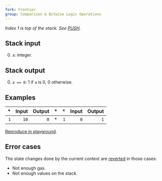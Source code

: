 ```yaml
---
fork: Frontier
group: Comparison & Bitwise Logic Operations
---
```


*Index 1 is top of the stack. See [PUSH](/#60).*

## Stack input

0. `a`: integer.

## Stack output

0. `a == 0`: 1 if `a` is 0, 0 otherwise.

## Examples

| * | Input | Output | * | * | Input | Output |
|--:|------:|-------:|--:|--:|------:|-------:|
| `1` | `10` | `0` | * | `1` | `0` | `1` |

[Reproduce in playground](/playground?unit=Wei&codeType=Mnemonic&code='~1y1wzz~2yw'~%2F%2F%20Example%20z%5CnyzPUSH1%20w0zISZERO%01wyz~_).

## Error cases

The state changes done by the current context are [reverted](#FD) in those cases:
- Not enough gas.
- Not enough values on the stack.
